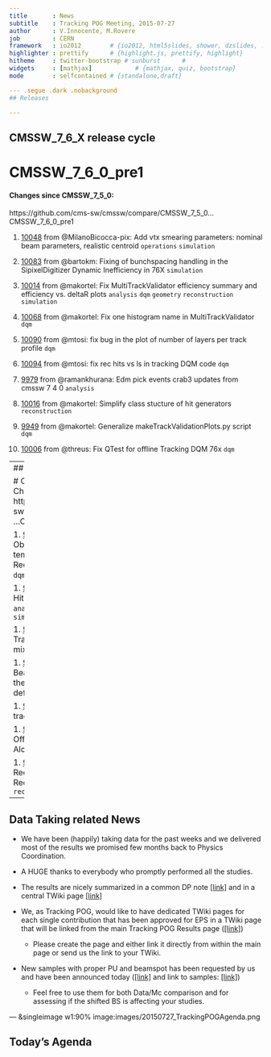 ```yaml
---
title       : News
subtitle    : Tracking POG Meeting, 2015-07-27
author      : V.Innocente, M.Rovere
job         : CERN
framework   : io2012        # {io2012, html5slides, shower, dzslides, ...}
highlighter : prettify      # {highlight.js, prettify, highlight}
hitheme     : twitter-bootstrap # sunburst      #
widgets     : [mathjax]            # {mathjax, quiz, bootstrap}
mode        : selfcontained # {standalone,draft}

--- .segue .dark .nobackground
## Releases

---
```

## CMSSW_7_6_X release cycle

# CMSSW_7_6_0_pre1
#### Changes since CMSSW_7_5_0:
https://github.com/cms-sw/cmssw/compare/CMSSW_7_5_0...CMSSW_7_6_0_pre1


1. [10048](http://github.com/cms-sw/cmssw/pull/10048)  from @MilanoBicocca-pix: Add vtx smearing parameters: nominal beam parameters, realistic centroid `operations`  `simulation`

1. [10083](http://github.com/cms-sw/cmssw/pull/10083)  from @bartokm: Fixing of bunchspacing handling in the SipixelDigitizer Dynamic Inefficiency in 76X `simulation`

1. [10014](http://github.com/cms-sw/cmssw/pull/10014)  from @makortel: Fix MultiTrackValidator efficiency summary and efficiency vs. deltaR plots `analysis`  `dqm`  `geometry`  `reconstruction`  `simulation`

1. [10068](http://github.com/cms-sw/cmssw/pull/10068)  from @makortel: Fix one histogram name in MultiTrackValidator `dqm`

1. [10090](http://github.com/cms-sw/cmssw/pull/10090)  from @mtosi: fix bug in the plot of number of layers per track profile `dqm`

1. [10094](http://github.com/cms-sw/cmssw/pull/10094)  from @mtosi: fix rec hits vs ls in tracking DQM code `dqm`

1. [9979](http://github.com/cms-sw/cmssw/pull/9979)  from @ramankhurana: Edm pick events crab3 updates from cmssw 7 4 0 `analysis`

1. [10016](http://github.com/cms-sw/cmssw/pull/10016)  from @makortel: Simplify class stucture of hit generators `reconstruction`

1. [9949](http://github.com/cms-sw/cmssw/pull/9949)  from @makortel: Generalize makeTrackValidationPlots.py script `dqm`

1. [10006](http://github.com/cms-sw/cmssw/pull/10006)  from @threus: Fix QTest for offline Tracking DQM 76x `dqm`

---
## CMSSW_7_6_X release cycle

# CMSSW_7_6_0_pre1
#### Changes since CMSSW_7_5_0:
https://github.com/cms-sw/cmssw/compare/CMSSW_7_5_0...CMSSW_7_6_0_pre1

1. [9904](http://github.com/cms-sw/cmssw/pull/9904)  from @makortel: Add ObjectSelectorStreamProducer template and use it for RecoTrackViewRefSelector `analysis`  `dqm`  `reconstruction`

1. [9959](http://github.com/cms-sw/cmssw/pull/9959)  from @makortel: Migrate HitPattern to use TrackerTopology `analysis`  `dqm`  `fastsim`  `reconstruction`  `simulation`

1. [9737](http://github.com/cms-sw/cmssw/pull/9737)  from @mdhildreth: TrackingParticle updates for pre mixing `operations`  `simulation`

1. [9858](http://github.com/cms-sw/cmssw/pull/9858)  from @MilanoBicocca-pix: BeamSpot Fitter: added parameters to the migrad functor to supersede EDM defaults `alca`  `reconstruction`

1. [9882](http://github.com/cms-sw/cmssw/pull/9882)  from @makortel: Update tracking MC validation scripts `dqm`

1. [9834](http://github.com/cms-sw/cmssw/pull/9834)  from @MilanoBicocca-pix: Offline DQM: fix d0-phi plot under AlcaBeamMonitor/Validation `dqm`

1. [9798](http://github.com/cms-sw/cmssw/pull/9798)  from @makortel: Refactor RecoTrackSelector and RecoTrackRefSelector `analysis`  `reconstruction`


---
## Data Taking related News

* We have been (happily) taking data for the past weeks and we
  delivered most of the results we promised few months back to Physics
  Coordination.
* A HUGE thanks to everybody who promptly performed all the studies.

* The results are nicely summarized in a common DP note [[link]](http://cds.cern.ch/record/2037373/files/DP2015_016.pdf?version=1) and in a central TWiki page [[link]](https://twiki.cern.ch/twiki/bin/view/CMSPublic/PublicPlotsEPS2015)

* We, as Tracking POG, would like to have dedicated TWiki pages for each single contribution that has been approved for EPS in a TWiki page that will be linked from the main Tracking POG Results page ([[link]](https://twiki.cern.ch/twiki/bin/view/CMSPublic/PhysicsResultsTRK))
   * Please create the page and either link it directly from within the main page or send us the link to your TWiki.

* New samples with proper PU and beamspot has been requested by us and have been announced today ([[link]](https://hypernews.cern.ch/HyperNews/CMS/get/relval/3909.html) and link to samples: [[link]](http://cms-project-relval.web.cern.ch/cms-project-relval/relval_stats/2015_07_24_2_0.txt))
   * Feel free to use them for both Data/Mc comparison and for assessing if the shifted BS is affecting your studies.

--- &singleimage w1:90% image:images/20150727_TrackingPOGAgenda.png

## Today's Agenda
